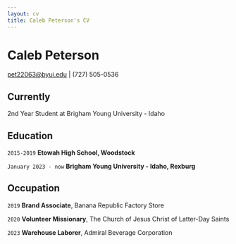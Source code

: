 ```yaml
---
layout: cv
title: Caleb Peterson's CV
---
```


# Caleb Peterson

::: {#webaddress}
<a href="pet22063@byui.edu">pet22063\@byui.edu</a> \| (727) 505-0536
:::

## Currently

2nd Year Student at Brigham Young University - Idaho

## Education

`2015-2019` **Etowah High School, Woodstock**

`January 2023 - now` **Brigham Young University - Idaho, Rexburg**

## Occupation

`2019` **Brand Associate**, Banana Republic Factory Store

`2020` **Volunteer Missionary**, The Church of Jesus Christ of Latter-Day Saints

`2023` **Warehouse Laborer**, Admiral Beverage Corporation

```{=html}
<!-- ### Footer

Last updated: January 2024-->
```

